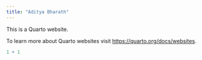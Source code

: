 ```yaml
---
title: "Aditya Bharath"
---
```


This is a Quarto website.

To learn more about Quarto websites visit <https://quarto.org/docs/websites>.

```r
1 + 1
```

